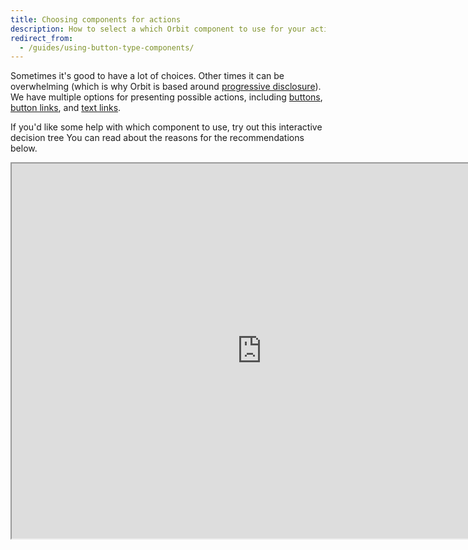```yaml
---
title: Choosing components for actions
description: How to select a which Orbit component to use for your actions.
redirect_from:
  - /guides/using-button-type-components/
---
```


Sometimes it's good to have a lot of choices.
Other times it can be overwhelming
(which is why Orbit is based around [progressive disclosure](/design-patterns/progressive-disclosure/)).
We have multiple options for presenting possible actions,
including [buttons](/components/action/button/),
[button links](/components/action/buttonlink/),
and [text links](/components/action/textlink/).

If you'd like some help with which component to use,
try out this interactive decision tree
You can read about the reasons for the recommendations below.

<iframe
  title="Interactive decision tree for action components"
  style={{ border: "1px solid rgba(0, 0, 0, 0.1)", width: "700px", height: "350px" }}
  src="https://www.figma.com/embed?embed_host=share&amp;url=https%3A%2F%2Fwww.figma.com%2Fproto%2FDepQNenR2nFql1K6frx0Fj%2FButton-types-guide?node-id=1%3A2%26scaling%3Dmin-zoom&amp;chrome=DOCUMENTATION"
  allowFullScreen
  width="800px"
  height="600px"
/>

## Buttons

Our main [buttons](/components/action/button/) come in three sizes (_large_, _normal_, and _small_)
and six types:

- Primary
- Primary subtle
- Secondary
- Critical
- Critical subtle
- White

### Primary buttons

Best for the [single primary action](/components/action/button/#identify-the-most-important-actions)
on the screen.
Use them when you want to continue in the flow of the app.

<ImageContainer size="medium">

![A form with a primary button to 'Sign up'.](fileId:fannvRpkOJK6uxxT33EKaa;nodeId:96%3A1076)

</ImageContainer>

### Primary subtle buttons

Also used for primary actions
but those that do **not** directly push you to continue in the flow.
They should be used when there are multiple primary actions on one page with the same importance.

<ImageContainer size="medium">

![Images, text, and buttons for three options: Add a meal, Rent a car, Add insurance. Each option has a primary subtle button.](fileId:fannvRpkOJK6uxxT33EKaa;nodeId:100%3A0)

</ImageContainer>

### Secondary buttons

Used for actions that aren't so important.
They are usually connected to primary buttons.

<ImageContainer size="medium">

![A modal to find accommodation, with a primary button to 'Find a room' and a secondary button to 'Close'.](fileId:fannvRpkOJK6uxxT33EKaa;nodeId:101%3A0)

</ImageContainer>

### Critical buttons

Used when you need to permanently delete something
or have a critical action that can't be taken back.

<ImageContainer size="medium">

![A dialog asking to confirm account deletion with a critical button to 'Delect account' and a secondary button to 'Cancel'.](fileId:fannvRpkOJK6uxxT33EKaa;nodeId:101%3A52)

</ImageContainer>

### Critical subtle buttons

Used mainly as complementary buttons to critical ones.
They're often used as a step before permanent deletion,
so they're visually less important than critical buttons.

<ImageContainer size="medium">

![A screen with details on a traveler, with a critical subtle button at the button to 'Delete traveler'.](fileId:fannvRpkOJK6uxxT33EKaa;nodeId:105%3A2047 "This is followed by a dialog confirming the deletion with a critical button (not a subtle one).")

</ImageContainer>

### White buttons

Used in settings where the background is darker than usua
and normal buttons wouldn't work,
such as a [tooltip](/components/overlay/tooltip/) or a [picture card](/components/visuals/picturecard/).

<ImageContainer size="medium">

![A dark tooltip with some text and a white button to 'Learn more'.](fileId:fannvRpkOJK6uxxT33EKaa;nodeId:111%3A1400)

</ImageContainer>

## Alert buttons

Alert buttons should be used **only in [alerts](/components/information/alert/)**.

Each alert time has a basic button type (used in place of a primary button)
and a subtle button type (used in place of a secondary button).
There should be no more than _one basic and one subtle button_.
(See [alignment guidance below](#button-alignment-in-alert).)

<ReactExample exampleId="Alert-actions_sidebyside" />

## ButtonLinks

Choose a button link when it is outside text, the text inside is short,
and either of the following is true:

- The action navigates inside the app.
- The action is an interaction, like opening a modal or submitting a form.

Inside text and for external navigation, use only [text links](#textlinks).

ButtonLinks come in three sizes (_large_, _normal_, and _small_) and three types:

- [Primary](#primary-buttonlinks)
- [Secondary](#secondary-buttonlinks)
- [Critical](#critical-buttonlinks)

### Primary ButtonLinks

Great as complements to **primary buttons**
or as a primary standalone action that is visually less heavy than **primary subtle buttons**.

<ImageContainer size="medium">

![A modal with a form for places to visit, a primary button to 'Search journey', and a primary button link to 'Add destination'.](fileId:fannvRpkOJK6uxxT33EKaa;nodeId:104%3A180)

</ImageContainer>

### Secondary ButtonLinks

Great as complements to **secondary buttons** or as a secondary standalone action.
Often used for filters.

<ImageContainer size="medium">

![A search filter with a list of carriers that is incomplete and a secondary button link to 'Show all carriers'.](fileId:fannvRpkOJK6uxxT33EKaa;nodeId:104%3A36)

</ImageContainer>

### Critical ButtonLinks

Great as complements to **critical buttons**
or as a secondary standalone action that is visually less heavy than **critical subtle buttons**.

<ImageContainer size="medium">

![A form to edit payment card details with a secondary button to 'Close' and a critical button link to 'Delete card'.](fileId:fannvRpkOJK6uxxT33EKaa;nodeId:105%3A2185 "This can be followed by a confirmation dialog with a critical button.")

</ImageContainer>

## TextLinks

Choose a text link in any of these cases:

- The action is inside text.
- The action is less important and navigates outside the app.
- The text inside the action is long.

Our main TextLinks come in three sizes (_large_, _normal_, and _small_) and two types:

- Primary
- Secondary

All types can be external to navigate to external pages.
These links automatically open in a new window with extra security attributes.

**_Primary TextLinks_** are used for primary actions inside of text (a paragraph).

**_Secondary TextLinks_** are used for secondary actions inside of text (a paragraph).

## Button alignment

**_Primary buttons_** always appear to the right.
_Secondary buttons_ appear to the left of the primary button.
Depending on the context, you can use _primary subtle buttons_ on either the left or right side.

### Button alignment in Alert

**Standalone buttons** should always be aligned to the left.
If you have **multiple buttons**, align all buttons to the left.
**Primary buttons** should be first and then **Secondary** buttons.

If the text in either of the buttons in a two-button layout is too long,
the buttons get placed on separate lines.

The spacing between the buttons should be <InlineToken name="spaceXSmall" />
(you can do this with a [stack component](/components/layout/stack/)).

### Button alignment in Modal

When there is only _one action_ in Modal,
se a **primary subtle button** aligned to the left.
If there are _two actions_,
use **primary buttons** on the right of the modal action area
and **Secondary buttons** on the left.

### Button alignment in Card

The Card action area is on the right of the header
for both mobile and desktop versions.
In this area, we recommend using only a small **primary subtle button**
or a small **secondary button**.
